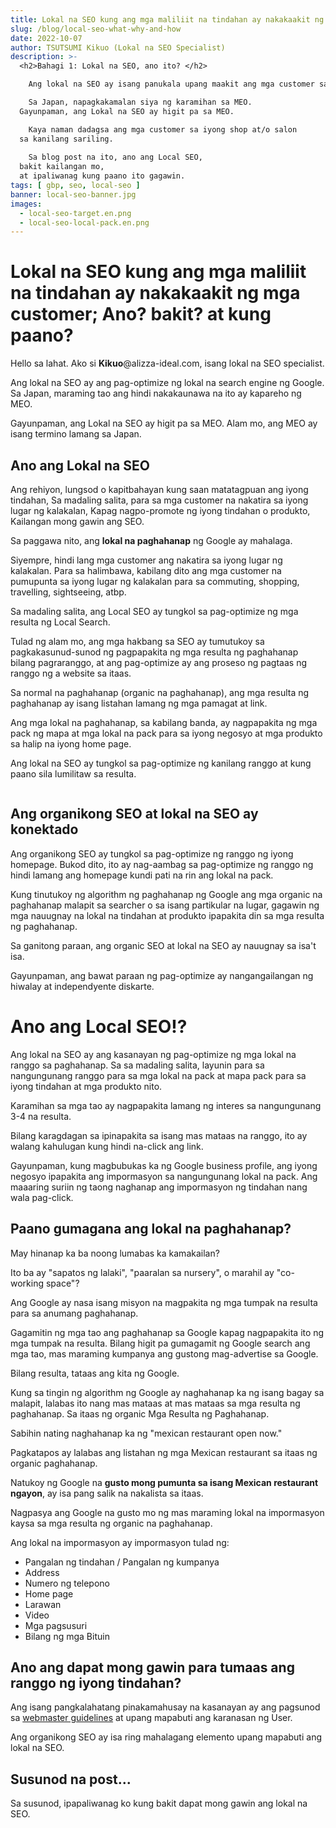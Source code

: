 ```yaml
---
title: Lokal na SEO kung ang mga maliliit na tindahan ay nakakaakit ng mga customer; Ano? bakit? at kung paano?
slug: /blog/local-seo-what-why-and-how
date: 2022-10-07
author: TSUTSUMI Kikuo (Lokal na SEO Specialist)
description: >-
  <h2>Bahagi 1: Lokal na SEO, ano ito? </h2>

    Ang lokal na SEO ay isang panukala upang maakit ang mga customer sa iyong tindahan.

    Sa Japan, napagkakamalan siya ng karamihan sa MEO.
  Gayunpaman, ang Lokal na SEO ay higit pa sa MEO.

    Kaya naman dadagsa ang mga customer sa iyong shop at/o salon
  sa kanilang sariling.
  
    Sa blog post na ito, ano ang Local SEO,
  bakit kailangan mo,
  at ipaliwanag kung paano ito gagawin.
tags: [ gbp, seo, local-seo ]
banner: local-seo-banner.jpg
images:
  - local-seo-target.en.png
  - local-seo-local-pack.en.png
---
```

# Lokal na SEO kung ang mga maliliit na tindahan ay nakakaakit ng mga customer; Ano? bakit? at kung paano?

Hello sa lahat. Ako si <b>Kikuo</b>@alizza-ideal.com, isang lokal na
SEO specialist.

Ang lokal na SEO ay ang pag-optimize ng lokal na search engine ng
Google.  Sa Japan, maraming tao ang hindi nakakaunawa na ito ay
kapareho ng MEO.

Gayunpaman, ang Lokal na SEO ay higit pa sa MEO.
Alam mo, ang MEO ay isang termino lamang sa Japan.

## Ano ang Lokal na SEO

Ang rehiyon, lungsod o kapitbahayan kung saan matatagpuan ang iyong
tindahan, Sa madaling salita, para sa mga customer na nakatira sa
iyong lugar ng kalakalan, Kapag nagpo-promote ng iyong tindahan o
produkto, Kailangan mong gawin ang SEO.

Sa paggawa nito, ang **lokal na paghahanap** ng Google ay mahalaga.

Siyempre, hindi lang mga customer ang nakatira sa iyong lugar ng
kalakalan. Para sa halimbawa, kabilang dito ang mga customer na
pumupunta sa iyong lugar ng kalakalan para sa commuting, shopping,
travelling, sightseeing, atbp.

Sa madaling salita, ang Local SEO ay tungkol sa pag-optimize ng mga
resulta ng Local Search.

Tulad ng alam mo, ang mga hakbang sa SEO ay tumutukoy sa
pagkakasunud-sunod ng pagpapakita ng mga resulta ng paghahanap bilang
pagraranggo, at ang pag-optimize ay ang proseso ng pagtaas ng ranggo
ng a website sa itaas.

Sa normal na paghahanap (organic na paghahanap), ang mga resulta ng
paghahanap ay isang listahan lamang ng mga pamagat at link.

Ang mga lokal na paghahanap, sa kabilang banda, ay nagpapakita ng mga
pack ng mapa at mga lokal na pack para sa iyong negosyo at mga
produkto sa halip na iyong home page.

Ang lokal na SEO ay tungkol sa pag-optimize ng kanilang ranggo at kung
paano sila lumilitaw sa resulta.

<div><Image image={0}
	    style={{border: "3px solid darkgreen",
	            borderRadius: "0.5em"}} /></div>

## Ang organikong SEO at lokal na SEO ay konektado

Ang organikong SEO ay tungkol sa pag-optimize ng ranggo ng iyong
homepage.  Bukod dito, ito ay nag-aambag sa pag-optimize ng ranggo ng
hindi lamang ang homepage kundi pati na rin ang lokal na pack.

Kung tinutukoy ng algorithm ng paghahanap ng Google ang mga organic na
paghahanap malapit sa searcher o sa isang partikular na lugar, gagawin
ng mga nauugnay na lokal na tindahan at produkto ipapakita din sa mga
resulta ng paghahanap.

Sa ganitong paraan, ang organic SEO at lokal na SEO ay nauugnay sa
isa't isa.

Gayunpaman, ang bawat paraan ng pag-optimize ay nangangailangan ng
hiwalay at independyente diskarte.

# Ano ang Local SEO!?

Ang lokal na SEO ay ang kasanayan ng pag-optimize ng mga lokal na
ranggo sa paghahanap. Sa sa madaling salita, layunin para sa
nangungunang ranggo para sa mga lokal na pack at mapa pack para sa
iyong tindahan at mga produkto nito.

Karamihan sa mga tao ay nagpapakita lamang ng interes sa nangungunang
3-4 na resulta.

Bilang karagdagan sa ipinapakita sa isang mas mataas na ranggo, ito ay
walang kahulugan kung hindi na-click ang link.

Gayunpaman, kung magbubukas ka ng Google business profile, ang iyong
negosyo ipapakita ang impormasyon sa nangungunang lokal na pack. Ang
maaaring suriin ng taong naghanap ang impormasyon ng tindahan nang
wala pag-click.

## Paano gumagana ang lokal na paghahanap?

<ImageBox image={1} float="right" alt="Local Pack in Local SEO" />

May hinanap ka ba noong lumabas ka kamakailan?

Ito ba ay "sapatos ng lalaki", "paaralan sa nursery", o marahil ay
"co-working space"?

Ang Google ay nasa isang misyon na magpakita ng mga tumpak na resulta
para sa anumang paghahanap.

Gagamitin ng mga tao ang paghahanap sa Google kapag nagpapakita ito ng
mga tumpak na resulta. Bilang higit pa gumagamit ng Google search ang
mga tao, mas maraming kumpanya ang gustong mag-advertise sa Google.

Bilang resulta, tataas ang kita ng Google.

Kung sa tingin ng algorithm ng Google ay naghahanap ka ng isang bagay
sa malapit, lalabas ito nang mas mataas at mas mataas sa mga resulta
ng paghahanap. Sa itaas ng organic Mga Resulta ng Paghahanap.

Sabihin nating naghahanap ka ng "mexican restaurant open now."

Pagkatapos ay lalabas ang listahan ng mga Mexican restaurant sa itaas
ng organic paghahanap.

Natukoy ng Google na **gusto mong pumunta sa isang Mexican restaurant
ngayon**, ay isa pang salik na nakalista sa itaas.

Nagpasya ang Google na gusto mo ng mas maraming lokal na impormasyon kaysa sa mga resulta ng organic na paghahanap.

Ang lokal na impormasyon ay impormasyon tulad ng:

- Pangalan ng tindahan / Pangalan ng kumpanya
- Address
- Numero ng telepono
- Home page
- Larawan
- Video
- Mga pagsusuri
- Bilang ng mga Bituin

## Ano ang dapat mong gawin para tumaas ang ranggo ng iyong tindahan?

Ang isang pangkalahatang pinakamahusay na kasanayan ay ang pagsunod sa
[webmaster guidelines](https://developers.google.com/search/docs/advanced/guidelines/webmaster-guidelines?hl=fil)
at upang mapabuti ang karanasan ng User.

Ang organikong SEO ay isa ring mahalagang elemento upang mapabuti ang
lokal na SEO.

## Susunod na post...

Sa susunod, ipapaliwanag ko kung bakit dapat mong gawin ang lokal na
SEO.

<clear/>

